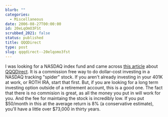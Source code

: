 ```yaml
---
blurb: ""
categories:
  - Miscellaneous
date: 2006-08-27T00:00:00
id: 20eLqOmO3FSt
scrubbed_2021: false
status: published
title: QQQDirect
type: post
slug: qqqdirect--20elqomo3fst
---
```


I was looking for a NASDAQ index fund and came across
[this article](http://www.smartmoney.com/etffocus/index.cfm?story=20060315)
about [QQQDirect](http://qqqdirect.com/). It is a commission free
way to do dollar-cost investing in a NASDAQ tracking "spider"
stock. If you aren't already investing in your 401K at work, or
ROTH IRA, start that first. But, if you are looking for a long term
investing option outside of a retirement account, this is a good
one. The fact that there is no commision is great, as all the money
you put in will work for you. And the fee for maintaing the stock
is incredibly low. If you put $50/month in this at the average
return is 8% (a conservative estimate), you'll have a little over
$73,000 in thirty years.
